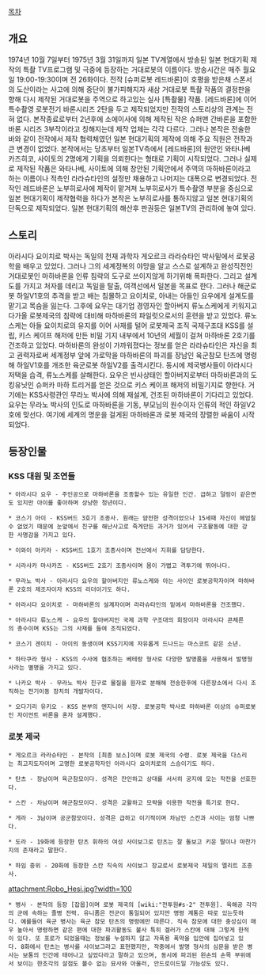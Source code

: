 [[목차]]
== 개요 ==
1974년 10월 7일부터 1975년 3월 31일까지 일본 TV계열에서 방송된 일본 현대기획 제작의 특촬 TV프로그램 및 극중에 등장하는 거대로봇의 이름이다. 방송시간은 매주 월요일 19:00-19:30이며 전 26화이다. 전작 [슈퍼로봇 레드바론]이 호평을 받은채 스폰서의 도산이라는 사고에 의해 중단이 불가피해지자 새삼 거대로봇 특촬 작품의 결정판을 향해 다시 제작된 거대로봇을 주역으로 하고있는 실사 [특촬물] 작품. [레드바론]에 이어 특수촬영 로봇전기 바론시리즈 2탄을 두고 제작되었지만 전작의 스토리상의 관계는 전혀 없다. 본작종료로부터 2년후에 소에이사에 의해 제작된 작은 슈퍼맨 간바론을 포함한 바론 시리즈 3부작이라고 칭해지는데 제작 업체는 각각 다르다. 그러나 본작은 전술한 바와 같이 전작에서 제작 협력체였던 일본 현대기획의 제작에 의해 주요 직원은 전작과 큰 변경이 없었다. 본작에서는 당초부터 일본TV측에서 [레드바론]의 원안인 와타나베 카즈히코, 사이토의 2명에게 기획을 의뢰한다는 형태로 기획이 시작되었다. 그러나 실제로 제작된 작품은 와타나베, 사이토에 의해 창안된 기획안에서 주역의 마하바론이라고 하는 이름이나 적측인 라라슈타인의 설정만 채용하고 나머지는 대폭으로 변경되었다. 전작인 레드바론은 노부히로사에 제작이 맡겨져 노부히로사가 특수촬영 부분을 중심으로 일본 현대기획이 제작협력을 하다가 본작은 노부히로사를 통하지않고 일본 현대기획의 단독으로 제작되었다. 일본 현대기획의 해산후 판권등은 일본TV의 관리하에 놓여 있다.

== 스토리 ==
아라시다 요이치로 박사는 독일의 천재 과학자 게오르크 라라슈타인 박사밑에서 로봇공학을 배우고 있었다. 그러나 그의 세계정복의 야망을 알고 스스로 설계하고 완성직전인 거대로봇인 마하바론을 인류 침략의 도구로 쓰이지않게 하기위해 폭파한다. 그리고 설계도를 가지고 처자를 데리고 독일을 탈출, 여객선에서 일본을 목표로 한다. 그러나 해군로봇 하일V1호의 추격을 받고 배는 침몰하고 요이치로, 아내는 아들인 요우에게 설계도를 맡기고 목숨을 잃는다. 그후에 요우는 대기업 경영자인 할아버지 류노스케에게 키워지고 다가올 로봇제국의 침략에 대비해 마하바론의 파일럿으로서의 훈련을 받고 있었다. 류노스케는 아들 요이치로의 유지를 이어 사재를 털어 로봇제국 조직 국제구조대 KSS를 설립, 키스 케이프 해저에 만든 비밀 기지 내부에서 10년의 세월이 걸쳐 마하바론 2호기를 건조하고 있었다. 마하바론의 완성이 가까워졌다는 정보를 얻은 라라슈타인은 자신을 최고 권력자로써 세계정부 앞에 가로막을 마하바론의 파괴를 장남인 육군참모 탄츠에 명령해 하일V1호를 개조한 육군로봇 하일V2를 출격시킨다. 동시에 제국병사들이 아라시다 저택을 습격, 류노스케를 살해한다. 요우은 빈사상태인 할아버지로부터 마하바론과의 도킹유닛인 슈퍼카 마하 트리거를 얻은 것으로 키스 케이프 해저의 비밀기지로 향한다. 거기에는 KSS사령관인 무라노 박사에 의해 재설계, 건조된 마하바론이 기다리고 있었다. 요우는 무라노 박사의 인도로 마하바론을 기동, 부모님의 원수이자 인류의 적인 하일V2호에 맞선다. 여기에 세계의 명운을 걸게된 마하바론과 로봇 제국의 장렬한 싸움이 시작되었다.

== 등장인물 ==
=== KSS 대원 및 조연들 ===
 * 아라시다 요우 - 주인공으로 마하바론을 조종할수 있는 유일한 인간. 급하고 덜렁이 같은면도 있지만 아이를 좋아하며 상냥한 청년이다.

 * 코스기 아이 - KSS버드 3호기 조종사. 원래는 얌전한 성격이었으나 15세때 자신이 헤엄칠수 없었기 때문에 눈앞에서 친구를 해난사고로 죽게만든 과거가 있어서 구조활동에 대한 강한 사명감을 가지고 있다.

 * 이와이 아키라 - KSS버드 1호기 조종사이며 전선에서 지휘를 담당한다.

 * 시라사카 마사카즈 - KSS버드 2호기 조종사이며 몸이 가볍고 격투기에 뛰어나다.

 * 무라노 박사 - 아라시다 요우의 할아버지인 류노스케와 아는 사이인 로봇공학자이며 마하바론 2호의 제조자이자 KSS의 리더이기도 하다.

 * 아라시다 요이치로 - 마하바론의 설계자이며 라라슈타인의 밑에서 마하바론을 건조했다.

 * 아라시다 류노스케 - 요우의 할아버지인 국제 과학 구조대의 회장이자 아라시다 콘체른의 총수이며 KSS는 그의 사재를 들여 조직되었다. 

 * 코스기 겐이치 - 아이의 동생이며 KSS기지에 자유롭게 드나드는 마스코트 같은 소년.

 * 하타쿠라 형사 - KSS의 수사에 협조하는 베테랑 형사로 다양한 발명품을 사용해서 발명형사라는 별명을 가지고 있다.

 * 나카오 박사 - 무라노 박사 친구로 물질을 원자로 분해해 전송한후에 다른장소에서 다시 조직하는 전기이동 장치의 개발자이다. 

 * 오다기리 유키오 - KSS 본부의 엔지니어 서장. 로봇공학 박사로 마하바론 이상의 슈퍼로봇인 자이언트 바론을 혼자 설계했다.

=== 로봇 제국 ===
 * 게오르크 라라슈타인 - 본작의 [최종 보스]이며 로봇 제국의 수령. 로봇 제국을 다스리는 최고지도자이며 고명한 로봇공학자인 아라시다 요이치로의 스승이기도 하다. 

 * 탄츠 - 장남이며 육군참모이다. 성격은 잔인하고 상대를 서서히 궁지에 모는 작전을 선호한다. 

 * 스칸 - 차남이며 해군참모이다. 성격은 교활하고 모략을 이용한 작전을 특기로 한다. 

 * 게라 - 3남이며 공군참모이다. 성격은 급하고 이기적이며 차남인 스칸과 사이는 엄청 나쁘다. 

 * 도라 - 19화에 등장한 탄츠 휘하의 여성 사이보그로 탄츠는 잘 돌보고 키운 딸이나 마찬가지의 존재라고 말한다.

 * 하임 중위 - 20화에 등장한 스칸 직속의 사이보그 장교로서 로봇제국 제일의 엘리트 조종사.

attachment:Robo_Hesi.jpg?width=100
 * 병사 - 본작의 등장 [잡몹]이며 로봇 제국의 [wiki:"전투원#s-2" 전투원]. 육해공 각각의 군에 속하는 졸병 전력. 유니폼은 전군이 통일되어 있지만 명령 계통은 따로 있는듯하다. 예를들어 육군 병사는 육군 참모 탄츠의 명령에만 따른다. 직속 참모에 대한 충성심이 매우 높아서 명령하면 같은 편에 대한 파괴활동도 불사 특히 겔러가 스칸에 대해 그렇게 한적이 있다. 또 포로가 되었을때는 정보를 누설하지 않고 자폭용 폭약을 입안에 집어넣고 있다. 8화에서 탄츠는 병사를 사이보그라고 표현했지만, 작중에서 발명 형사의 심문을 받은 병사는 보통의 인간에 태어나고 싶었다라고 말하고 있으며, 동시에 파괴된 왼손의 손목 부위에서 보이는 한조각의 살점도 볼수 없는 묘사와 아울러, 안드로이드일 가능성도 있다.
